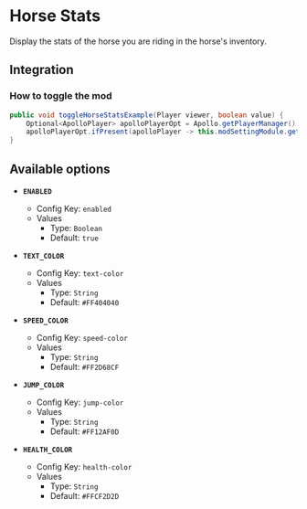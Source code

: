 # Horse Stats

Display the stats of the horse you are riding in the horse's inventory.

## Integration

### How to toggle the mod

```java
public void toggleHorseStatsExample(Player viewer, boolean value) {
    Optional<ApolloPlayer> apolloPlayerOpt = Apollo.getPlayerManager().getPlayer(viewer.getUniqueId());
    apolloPlayerOpt.ifPresent(apolloPlayer -> this.modSettingModule.getOptions().set(apolloPlayer, ModHorseStats.ENABLED, value));
}
```

## Available options

- __`ENABLED`__
    - Config Key: `enabled`
    - Values
        - Type: `Boolean`
        - Default: `true`

- __`TEXT_COLOR`__
    - Config Key: `text-color`
    - Values
        - Type: `String`
        - Default: `#FF404040`

- __`SPEED_COLOR`__
    - Config Key: `speed-color`
    - Values
        - Type: `String`
        - Default: `#FF2D68CF`

- __`JUMP_COLOR`__
    - Config Key: `jump-color`
    - Values
        - Type: `String`
        - Default: `#FF12AF0D`

- __`HEALTH_COLOR`__
    - Config Key: `health-color`
    - Values
        - Type: `String`
        - Default: `#FFCF2D2D`


